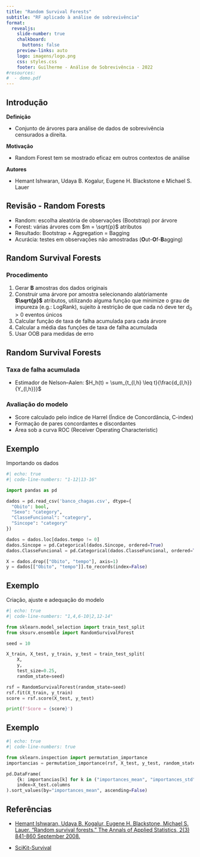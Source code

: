 ```yaml
---
title: "Random Survival Forests"
subtitle: "RF aplicado à análise de sobrevivência"
format:
  revealjs: 
    slide-number: true
    chalkboard: 
      buttons: false
    preview-links: auto
    logo: imagens/logo.png
    css: styles.css
    footer: Guilherme - Análise de Sobrevivência - 2022
#resources:
#  - demo.pdf
---
```


## Introdução

**Definição**

- Conjunto de árvores para análise de dados de sobrevivência censurados a direita.

**Motivação**

- Random Forest tem se mostrado eficaz em outros contextos de análise

**Autores**

- Hemant Ishwaran, Udaya B. Kogalur, Eugene H. Blackstone e Michael S. Lauer


## Revisão - Random Forests

- Random: escolha aleatória de observações (Bootstrap) por árvore
- Forest: várias árvores com $m = \sqrt{p}$ atributos
- Resultado: Bootstrap + Aggregation = Bagging
- Acurácia: testes em observações não amostradas (**O**ut-**O**f-**B**agging)

## Random Survival Forests

### Procedimento

1) Gerar **B** amostras dos dados originais
2) Construir uma árvore por amostra selecionando alatóriamente **$\sqrt{p}$** atributos, utilizando alguma função que minimize o grau de impureza (e.g.: LogRank), sujeito à restrição de que cada nó deve ter $d_0 > 0$ eventos únicos
3) Calcular função de taxa de falha acumulada para cada árvore
4) Calcular a média das funções de taxa de falha acumulada
5) Usar OOB para medidas de erro

## Random Survival Forests

### Taxa de falha acumulada

- Estimador de Nelson–Aalen: $H_h(t) = \sum_{t_{l,h} \leq t}{\frac{d_{l,h}}{Y_{l,h}}}$

### Avaliação do modelo

- Score calculado pelo índice de Harrel (Índice de Concordância, C-index)
- Formação de pares concordantes e discordantes
- Área sob a curva ROC (Receiver Operating Characteristic)

## Exemplo

Importando os dados

```python
#| echo: true
#| code-line-numbers: "1-12|13-16"

import pandas as pd

dados = pd.read_csv('banco_chagas.csv', dtype={
  "Obito": bool,
  "Sexo": "category",
  "ClasseFuncional": "category",
  "Sincope": "category"
})

dados = dados.loc[dados.tempo != 0]
dados.Sincope = pd.Categorical(dados.Sincope, ordered=True)
dados.ClasseFuncional = pd.Categorical(dados.ClasseFuncional, ordered=True)

X = dados.drop(["Obito", "tempo"], axis=1)
y = dados[["Obito", "tempo"]].to_records(index=False)

```

## Exemplo

Criação, ajuste e adequação do modelo

```python
#| echo: true
#| code-line-numbers: "1,4,6-10|2,12-14"

from sklearn.model_selection import train_test_split
from sksurv.ensemble import RandomSurvivalForest

seed = 10

X_train, X_test, y_train, y_test = train_test_split(
    X,
    y,
    test_size=0.25,
    random_state=seed)

rsf = RandomSurvivalForest(random_state=seed)
rsf.fit(X_train, y_train)
score = rsf.score(X_test, y_test)
```

```python
print(f'Score = {score}')
```

## Exemplo

```python
#| echo: true
#| code-line-numbers: true

from sklearn.inspection import permutation_importance
importancias = permutation_importance(rsf, X_test, y_test, random_state=seed)
```

```python
pd.DataFrame(
    {k: importancias[k] for k in ("importances_mean", "importances_std",)},
    index=X_test.columns
).sort_values(by="importances_mean", ascending=False)
```


## Referências

- [Hemant Ishwaran, Udaya B. Kogalur, Eugene H. Blackstone, Michael S. Lauer. "Random survival forests." The Annals of Applied Statistics, 2(3) 841-860 September 2008.](https://projecteuclid.org/journals/annals-of-applied-statistics/volume-2/issue-3/Random-survival-forests/10.1214/08-AOAS169.full)

- [SciKit-Survival](https://scikit-survival.readthedocs.io/en/stable/user_guide/random-survival-forest.html)